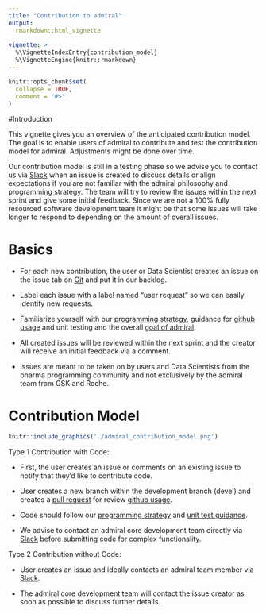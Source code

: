 ```yaml
---
title: "Contribution to admiral"
output: 
  rmarkdown::html_vignette
    
vignette: >
  %\VignetteIndexEntry{contribution_model}
  %\VignetteEngine{knitr::rmarkdown}
---
```


```r
knitr::opts_chunk$set(
  collapse = TRUE,
  comment = "#>"
)
```

#Introduction 

This vignette gives you an overview of the anticipated contribution model.
The goal is to enable users of admiral to contribute and test the contribution model for admiral. Adjustments might be done over time.
 
Our contribution model is still in a testing phase so we advise you to contact us via [Slack](https://app.slack.com/client/T028PB489D3/C02C8UN2JTT) when an issue is created to discuss details or align expectations if you are not familiar with the admiral philosophy and programming strategy. The team will try to review the issues within the next sprint and give some initial feedback. Since we are not a 100% fully resourced software development team it might be that some issues will take longer to respond to depending on the amount of overall issues. 


# Basics
 * For each new contribution, the user or Data Scientist creates an issue on the issue tab on [Git](https://github.com/Roche-GSK/admiral/issues) and put it in our backlog.
 
 * Label each issue with a label named “user request” so we can easily identify new requests.
 
 * Familiarize yourself with our [programming strategy](programming_strategy.html), guidance for [github usage](git_usage.html) and unit testing and the overall [goal of admiral](index.html).
 
 * All created issues will be reviewed within the next sprint and the creator will receive an initial feedback via a comment.
 
 * Issues are meant to be taken on by users and Data Scientists from the pharma programming community and not exclusively by the admiral team from GSK and Roche.

# Contribution Model

```r
knitr::include_graphics('./admiral_contribution_model.png')
```

Type 1 Contribution with Code: 

 * First, the user creates an issue or comments on an existing issue to notify that they’d like to contribute code.
 
 * User creates a new branch within the development branch (devel) and creates a [pull request](pr_review_guidance.html) for review [github usage](git_usage.html).

 * Code should follow our [programming strategy](programming_strategy.html) and [unit test guidance](unit_test_guidance.html).
 
 * We advise to contact an admiral core development team directly via [Slack](https://app.slack.com/client/T028PB489D3/C02C8UN2JTT) before submitting code for complex functionality. 


Type 2 Contribution without Code: 

 * User creates an issue and ideally contacts an admiral team member via [Slack](https://app.slack.com/client/T028PB489D3/C02C8UN2JTT). 
 
 * The admiral core development team will contact the issue creator as soon as possible to discuss further details.



